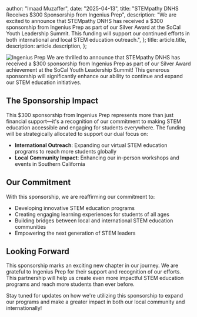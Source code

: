   author: "Imaad Muzaffer",
  date: "2025-04-13",
  title: "STEMpathy DNHS Receives $300 Sponsorship from Ingenius Prep",
  description:
    "We are excited to announce that STEMpathy DNHS has received a $300 sponsorship from Ingenius Prep as part of our Silver Award at the SoCal Youth Leadership Summit. This funding will support our continued efforts in both international and local STEM education outreach.",
};
  title: article.title,
  description: article.description,
};


![Ingenius Prep](/assets/ingenius-prep.png)
We are thrilled to announce that STEMpathy DNHS has received a $300 sponsorship from Ingenius Prep as part of our Silver Award achievement at the SoCal Youth Leadership Summit! This generous sponsorship will significantly enhance our ability to continue and expand our STEM education initiatives.

## The Sponsorship Impact

This $300 sponsorship from Ingenius Prep represents more than just financial support—it's a recognition of our commitment to making STEM education accessible and engaging for students everywhere. The funding will be strategically allocated to support our dual focus on:

- **International Outreach**: Expanding our virtual STEM education programs to reach more students globally
- **Local Community Impact**: Enhancing our in-person workshops and events in Southern California

## Our Commitment

With this sponsorship, we are reaffirming our commitment to:
- Developing innovative STEM education programs
- Creating engaging learning experiences for students of all ages
- Building bridges between local and international STEM education communities
- Empowering the next generation of STEM leaders

## Looking Forward

This sponsorship marks an exciting new chapter in our journey. We are grateful to Ingenius Prep for their support and recognition of our efforts. This partnership will help us create even more impactful STEM education programs and reach more students than ever before.

Stay tuned for updates on how we're utilizing this sponsorship to expand our programs and make a greater impact in both our local community and internationally! 